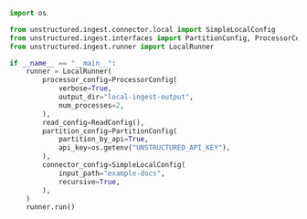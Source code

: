 ```python Python
import os

from unstructured.ingest.connector.local import SimpleLocalConfig
from unstructured.ingest.interfaces import PartitionConfig, ProcessorConfig, ReadConfig
from unstructured.ingest.runner import LocalRunner

if __name__ == "__main__":
    runner = LocalRunner(
        processor_config=ProcessorConfig(
            verbose=True,
            output_dir="local-ingest-output",
            num_processes=2,
        ),
        read_config=ReadConfig(),
        partition_config=PartitionConfig(
            partition_by_api=True,
            api_key=os.getenv("UNSTRUCTURED_API_KEY"),
        ),
        connector_config=SimpleLocalConfig(
            input_path="example-docs",
            recursive=True,
        ),
    )
    runner.run()
```
